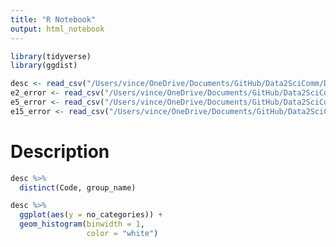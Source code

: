 ```yaml
---
title: "R Notebook"
output: html_notebook
---
```


```r
library(tidyverse)
library(ggdist)
```

```r
desc <- read_csv("/Users/vince/OneDrive/Documents/GitHub/Data2SciComm/DataExercise3/data/desc_all.csv") 
e2_error <- read_csv("/Users/vince/OneDrive/Documents/GitHub/Data2SciComm/DataExercise3/data/e2_error_df.csv")
e5_error <- read_csv("/Users/vince/OneDrive/Documents/GitHub/Data2SciComm/DataExercise3/data/e5_error_df.csv")
e15_error <- read_csv("/Users/vince/OneDrive/Documents/GitHub/Data2SciComm/DataExercise3/data/e15_error_df.csv")
```

# Description

```r
desc %>%
  distinct(Code, group_name)
```

```r
desc %>%
  ggplot(aes(y = no_categories)) +
  geom_histogram(binwidth = 1,
                 color = "white")
```

